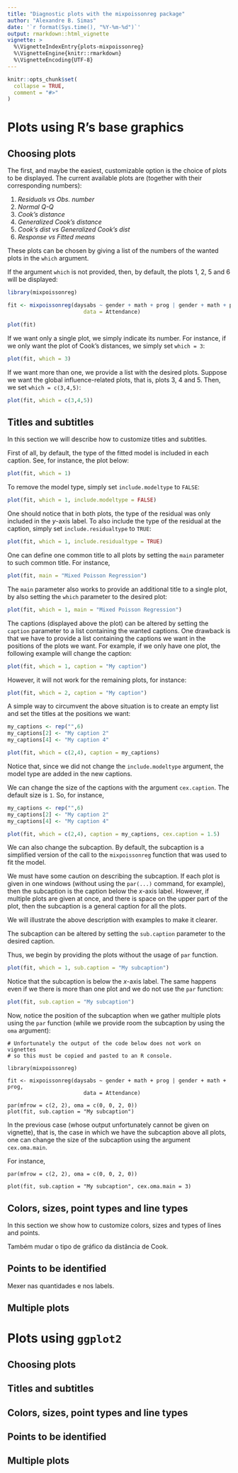 ```yaml
---
title: "Diagnostic plots with the mixpoissonreg package"
author: "Alexandre B. Simas"
date: '`r format(Sys.time(), "%Y-%m-%d")`'
output: rmarkdown::html_vignette
vignette: >
  %\VignetteIndexEntry{plots-mixpoissonreg}
  %\VignetteEngine{knitr::rmarkdown}
  %\VignetteEncoding{UTF-8}
---
```


```r
knitr::opts_chunk$set(
  collapse = TRUE,
  comment = "#>"
)
```

# Plots using R's base graphics 

## Choosing plots

The first, and maybe the easiest, customizable option is the choice of plots to be displayed. The current available plots are (together with their corresponding numbers):

1. *Residuals vs Obs. number* 
2. *Normal Q-Q*
3. *Cook's distance*
4. *Generalized Cook's distance*
5. *Cook's dist vs Generalized Cook's dist*
6. *Response vs Fitted means*

These plots can be chosen by giving a list of the numbers of the wanted plots in the `which` argument. 

If the argument `which` is not provided, then, by default, the plots 1, 2, 5 and 6 will be displayed:

```r
library(mixpoissonreg)

fit <- mixpoissonreg(daysabs ~ gender + math + prog | gender + math + prog, 
                        data = Attendance)

plot(fit)
```

If we want only a single plot, we simply indicate its number. For instance, if we only want the plot of Cook's distances, we simply set `which = 3`:

```r
plot(fit, which = 3)
```

If we want more than one, we provide a list with the desired plots. Suppose we want the global influence-related plots, that is, plots 3, 4 and 5. Then, we set `which = c(3,4,5)`:

```r
plot(fit, which = c(3,4,5))
```


## Titles and subtitles

In this section we will describe how to customize titles and subtitles. 

First of all, by default, the type of the fitted model is included in each caption. See, for instance, the plot below:

```r
plot(fit, which = 1)
```

To remove the model type, simply set `include.modeltype` to `FALSE`:

```r
plot(fit, which = 1, include.modeltype = FALSE)
```

One should notice that in both plots, the type of the residual was only included in the *y*-axis label. To also include the type of the residual at the caption, simply set `include.residualtype` to `TRUE`:

```r
plot(fit, which = 1, include.residualtype = TRUE)
```

One can define one common title to all plots by setting the `main` parameter to such common title. For instance,

```r
plot(fit, main = "Mixed Poisson Regression")
```


The `main` parameter also works to provide an additional title to a single plot, by also setting the `which` parameter to the desired plot:

```r
plot(fit, which = 1, main = "Mixed Poisson Regression")
```

The captions (displayed above the plot) can be altered by setting the `caption` parameter to a list containing the wanted captions. One drawback is that we have to provide a list containing the captions we want in the positions of the plots we want. For example, if we only have one plot, the following example will change the caption:

```r
plot(fit, which = 1, caption = "My caption")
```

However, it will not work for the remaining plots, for instance:

```r
plot(fit, which = 2, caption = "My caption")
```

A simple way to circumvent the above situation is to create an empty list and set the titles at the positions we want:

```r
my_captions <- rep("",6)
my_captions[2] <- "My caption 2"
my_captions[4] <- "My caption 4"

plot(fit, which = c(2,4), caption = my_captions)
```

Notice that, since we did not change the `include.modeltype` argument, the model type are added in the new captions.

We can change the size of the captions with the argument `cex.caption`. The default size is `1`. So, for instance,

```r
my_captions <- rep("",6)
my_captions[2] <- "My caption 2"
my_captions[4] <- "My caption 4"

plot(fit, which = c(2,4), caption = my_captions, cex.caption = 1.5)
```

We can also change the subcaption. By default, the subcaption is a simplified version of the call to the `mixpoissonreg` function that was used to fit the model.

We must have some caution on describing the subcaption. If each plot is given in one windows (without using the `par(...)` command, for example), then the subcaption is the caption below the *x*-axis label. However, if multiple plots are given at once, and there is space on the upper part of the plot, then the subcaption is a general caption for all the plots. 

We will illustrate the above description with examples to make it clearer.

The subcaption can be altered by setting the `sub.caption` parameter to the desired caption. 

Thus, we begin by providing the plots without the usage of `par` function.

```r
plot(fit, which = 1, sub.caption = "My subcaption")
```

Notice that the subcaption is below the *x*-axis label. The same happens even if we there is more than one plot and we do not use the `par` function:

```r
plot(fit, sub.caption = "My subcaption")
```

Now, notice the position of the subcaption when we gather multiple plots using the `par` function (while we provide room the subcaption by using the `oma` argument):

```
# Unfortunately the output of the code below does not work on vignettes
# so this must be copied and pasted to an R console.

library(mixpoissonreg)

fit <- mixpoissonreg(daysabs ~ gender + math + prog | gender + math + prog, 
                        data = Attendance)

par(mfrow = c(2, 2), oma = c(0, 0, 2, 0))
plot(fit, sub.caption = "My subcaption")
```

In the previous case (whose output unfortunately cannot be given on vignette), that is, the case in which we have the subcaption above all plots, one can change the size of the subcaption using the argument `cex.oma.main`. 

For instance,

```
par(mfrow = c(2, 2), oma = c(0, 0, 2, 0))

plot(fit, sub.caption = "My subcaption", cex.oma.main = 3)
```

## Colors, sizes, point types and line types

In this section we show how to customize colors, sizes and types of lines and points. 

Também mudar o tipo de gráfico da distância de Cook.

## Points to be identified

Mexer nas quantidades e nos labels.

## Multiple plots

# Plots using `ggplot2`

## Choosing plots

## Titles and subtitles

## Colors, sizes, point types and line types

## Points to be identified

## Multiple plots